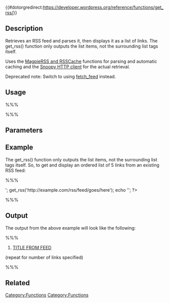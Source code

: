 {{#dotorgredirect:https://developer.wordpress.org/reference/functions/get_rss/}}

{{Deprecated}}
==Description==

Retrieves an RSS feed and parses it, then displays it as a list of links. The get_rss() function only outputs the list items, not the surrounding list tags itself.

Uses the [http://magpierss.sourceforge.net/ MagpieRSS and RSSCache] functions for parsing and automatic caching and the [http://sourceforge.net/projects/snoopy/ Snoopy HTTP client] for the actual retrieval. 

Deprecated note: Switch to using [[Function_Reference/fetch_feed|fetch_feed]] instead.

==Usage==

%%%<?php
require_once(ABSPATH . WPINC . '/rss-functions.php');
get_rss($uri, $num = 5);
?>%%%

==Parameters==

{{Parameter|$uri|URI|The URI of the RSS feed you want to retrieve. The resulting parsed feed is returned, with the more interesting and useful bits in the items array.}}
{{Parameter|$num|integer|The number of items to display.|optional|5}}
[[Category:Functions]]

==Example==

The get_rss() function only outputs the list items, not the surrounding list tags itself. So, to get and display an ordered list of 5 links from an existing RSS feed:

%%%<?php 
require_once(ABSPATH . WPINC . '/rss-functions.php');
echo '<ol>';
get_rss('http://example.com/rss/feed/goes/here');
echo '</ol>';
?>%%%

==Output==

The output from the above example will look like the following:

%%%<ol>
<li><a href='LINK FROM FEED' title='DESCRIPTION FROM FEED'>TITLE FROM FEED</a><br /></li>
(repeat for number of links specified)
</ol>%%%

==Related==

{{Tag Footer}}

[[Category:Functions]]